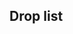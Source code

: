 ==Drop list==
{{Section}}
{{Map/Drops
|regular = true
|no_legend = true
|filter_button = true
|nodes = A,B,C,G,H,M,N,P
|boss = P
|Akagi:P/{S:1.59%  A:1.09%}
|Arare:A/{S:0.26%  A:1.03%  B:1.68%}, B/{S:0.35%  A:0.58%  B:1.33%}, C/{A:0.90%  B:1.28%}, G/{A:0.69%  B:0.80%}, H/{A:0.83%  B:0.95%}, M/{A:1.07%}, N/{A:2.66%}
|Arashio:A/{S:0.64%  A:0.70%  B:0.42%}, B/{S:0.88%  A:1.00%  B:0.89%}, C/{S:0.29%  A:0.70%}, G/{A:0.72%  B:0.57%}, H/{A:0.83%  B:0.80%}, M/{A:1.07%}, N/{A:2.13%}
|Asashio:A/{S:0.96%  A:0.74%}, B/{S:1.04%  A:0.50%}, C/{S:0.59%  A:1.13%  B:0.64%}, G/{A:0.91%  B:1.03%}, H/{A:0.83%  B:0.74%}, M/{A:1.34%}, N/{A:1.60%}
|Ashigara:A/{S:2.91%  A:1.70%}, B/{S:3.75%  A:1.84%}, C/{S:2.80%  A:1.53%}, G/{S:2.85%  A:2.90%}, H/{S:3.15%  A:1.78%}, M/{S:3.31%  A:2.27%}, N/{S:1.74%  A:2.66%}, P/{S:0.31%  A:3.30%  B:7.60%}
|Atago:A/{S:1.68%}, B/{S:1.77%}, C/{S:1.84%}, G/{S:1.76%  A:0.98%}, H/{S:2.20%  A:0.69%}, M/{S:1.84%  A:0.94%}, N/{S:3.48%  A:1.06%}, P/{A:1.59%  B:3.50%}
|Ayanami:A/{S:0.96%  A:0.74%}, B/{S:1.11%  A:0.83%}, C/{S:0.96%  A:0.93%}, G/{S:0.85%  A:1.08%}, H/{S:1.07%  A:0.82%}, M/{S:1.11%  A:0.67%}, N/{S:3.48%  A:0.53%}
|Chikuma:A/{S:1.89%}, B/{S:2.30%}, C/{S:1.89%  A:0.40%}, G/{S:1.95%  A:0.95%}, H/{S:2.09%  A:0.87%}, M/{S:2.32%  A:0.80%}, N/{S:3.48%  A:1.60%}, P/{S:1.52%  A:3.31%  B:3.27%}
|Chitose:A/{S:0.98%  A:0.66%}, B/{S:1.15%  A:1.00%}, C/{S:0.93%  A:0.87%}, G/{S:0.90%  A:0.95%}, H/{S:1.07%  A:0.90%}, M/{S:1.18%  A:0.80%}, N/{S:0.87%  A:1.60%}
|Chiyoda:A/{S:1.01%  A:0.44%}, B/{S:1.02%  A:0.92%}, C/{S:0.95%  A:0.63%}, G/{S:0.91%  A:0.85%}, H/{S:1.10%  A:0.87%}, M/{S:0.99%  A:1.74%}, N/{S:4.35%  A:2.13%}
|Choukai:A/{S:1.94%  A:0.52%}, B/{S:2.40%  A:0.33%}, C/{S:1.82%  A:0.73%}, G/{S:1.76%  A:1.79%}, H/{S:2.02%  A:1.69%}, M/{S:2.51%  A:2.14%}, N/{S:0.87%}, P/{A:1.82%  B:5.39%}
<!--|Fukae:P/{S:0.55%  A:0.29%}-->
|Fusou:C/{S:0.35%}, G/{S:1.66%}, H/{S:1.04%}, M/{S:2.78%}, N/{S:0.87%}, P/{S:4.80%  A:5.79%  B:3.34%}
|Haguro:A/{S:1.90%  A:0.70%}, B/{S:2.12%  A:1.08%}, C/{S:1.93%  A:0.77%}, G/{S:1.76%  A:1.63%}, H/{S:2.27%  A:0.94%}, M/{S:2.03%  A:2.94%}, N/{A:3.19%}, P/{A:1.68%  B:7.14%}
|Haruna:G/{S:0.95%}, H/{S:1.20%}, M/{S:1.04%}, N/{S:0.87%}, P/{S:6.32%  A:5.49%  B:1.67%}
|Hatsukaze:P/{S:4.70%  A:1.52%}
|Hatsuyuki:A/{A:0.78%  B:0.84%}, B/{A:1.00%  B:0.89%}, C/{A:0.67%  B:1.92%}, G/{A:0.59%  B:1.03%}, H/{A:0.80%  B:0.92%}, M/{A:0.94%}, N/{A:1.06%}
|Hiei:G/{S:0.92%}, H/{S:0.87%}, M/{S:1.31%}, N/{S:3.48%}, P/{S:6.04%  A:5.67%  B:1.75%}
|Hiryuu:G/{S:0.55%}, M/{S:0.68%}, P/{S:1.51%  A:1.64%}
|Hiyou:A/{S:0.99%  A:0.59%}, B/{S:1.17%  A:0.67%}, C/{S:0.87%  A:0.83%}, G/{S:0.70%  A:0.85%}, H/{S:1.04%  A:0.96%}, M/{S:1.16%  A:0.94%}, N/{S:0.87%  A:1.06%}, P/{A:1.98%  B:5.78%}
|Hyuuga:G/{S:0.83%}, M/{S:1.24%}, P/{S:3.19%  A:1.60%  B:1.67%}
|I-58:P/{S:1.65%}
|Ise:G/{S:0.77%}, M/{S:0.73%}, P/{S:3.07%  A:1.77%  B:2.13%}
|Isonami:A/{A:0.59%}, B/{A:0.75%}, C/{A:1.03%  B:0.32%}, G/{A:0.91%  B:0.80%}, H/{A:0.77%  B:0.80%}, M/{A:0.80%}, N/{A:0.53%}
|Isuzu:A/{S:1.08%  A:0.66%}, B/{S:1.30%  A:1.08%}, C/{S:0.98%  A:0.67%}, G/{A:0.65%  B:1.15%}, H/{S:0.78%  A:0.92%  B:0.32%}, M/{A:0.80%}
|Jintsuu:A/{S:0.91%  A:1.03%}, B/{S:1.08%  A:1.00%}, C/{S:0.93%  A:0.90%}, G/{A:0.85%  B:1.15%}, H/{A:0.81%  B:0.78%}, M/{A:0.94%}, N/{A:1.60%}
|Junyou:A/{S:0.98%  A:0.70%}, B/{S:1.19%  A:0.75%}, C/{S:0.92%  A:0.90%}, G/{S:0.86%  A:1.11%}, H/{S:1.07%  A:0.76%}, M/{S:1.10%  A:1.20%}, N/{A:1.06%}, P/{A:1.75%  B:6.00%}
|Kaga:A/{S:0.93%}, B/{S:1.13%}, C/{S:0.96%}, G/{S:0.87%}, H/{S:1.14%}, M/{S:1.30%}, P/{S:3.10%  A:1.31%}
|Kagerou:A/{S:0.97%  A:0.78%}, B/{S:1.08%  A:0.92%}, C/{S:1.03%  A:0.80%}, G/{S:0.88%  A:1.24%}, H/{S:1.03%  A:0.78%}, M/{S:1.18%  A:0.80%}, N/{S:1.74%  A:2.13%}
|Kasumi:A/{S:0.25%  A:0.85%  B:0.84%}, B/{S:0.33%  A:1.08%  B:0.44%}, C/{A:0.83%  B:0.96%}, G/{A:1.04%  B:1.15%}, H/{A:0.80%  B:0.91%}, M/{A:0.54%}, N/{A:1.60%}
|Kinugasa:P/{S:4.76%  A:4.94%}
|Kirishima:G/{S:0.93%}, H/{S:1.04%}, M/{S:1.27%}, N/{S:0.87%}, P/{S:5.92%  A:4.88%  B:1.98%}
|Kiso:A/{S:0.91%  A:0.85%}, B/{S:1.32%  A:0.75%}, C/{S:0.96%  A:1.10%}, G/{A:0.88%  B:0.57%}, H/{S:0.97%  A:0.88%}, M/{A:1.07%}, N/{A:0.53%}
|Kitakami:A/{S:0.98%}, B/{S:1.26%}, C/{S:0.91%}, G/{S:0.84%  A:0.26%}, H/{S:1.08%}, M/{S:0.91%  A:0.40%}, N/{S:0.87%}
|Kongou:G/{S:0.82%}, H/{S:0.48%}, M/{S:1.02%}, N/{S:0.87%}, P/{S:5.96%  A:7.35%  B:1.75%}
|Kuroshio:A/{S:0.99%  A:1.14%}, B/{S:1.21%  A:1.08%}, C/{S:0.91%  A:1.03%}, G/{S:0.80%  A:0.69%}, H/{S:0.98%  A:0.87%}, M/{S:1.05%  A:1.34%}, N/{S:0.87%  A:2.13%}
|Maya:A/{S:1.96%  A:0.55%}, B/{S:2.08%  A:0.50%}, C/{S:1.90%  A:0.53%}, G/{S:1.76%  A:1.66%}, H/{S:2.17%  A:1.53%}, M/{S:2.09%  A:2.00%}, N/{S:3.48%  A:1.60%}, P/{A:1.73%  B:5.09%}
|Michishio:A/{S:0.66%  A:0.92%  B:0.42%}, B/{S:0.93%  A:1.08%}, C/{S:0.29%  A:0.97%  B:1.92%}, G/{A:0.81%  B:0.69%}, H/{A:0.72%  B:0.91%}, M/{A:0.94%}, N/{A:1.60%}
|Miyuki:A/{A:0.78%  B:0.84%}, B/{A:1.17%  B:0.44%}, C/{A:1.20%  B:0.32%}, G/{A:0.69%  B:0.92%}, H/{A:0.84%  B:0.89%}, M/{A:0.27%}, N/{A:1.06%}
|Mogami:A/{S:0.92%}, B/{S:0.93%}, C/{S:0.98%  A:0.53%}, G/{S:0.88%  A:0.72%}, H/{S:1.04%  A:0.76%}, M/{S:1.38%  A:1.34%}, N/{S:1.74%  A:1.06%}, P/{A:2.07%  B:3.50%}
|Murakumo:A/{A:0.66%  B:0.84%}, B/{A:0.83%  B:0.44%}, C/{A:0.60%  B:1.28%}, G/{A:0.85%  B:0.69%}, H/{A:0.76%  B:0.86%}, M/{A:0.67%}, N/{A:2.13%}
|Mutsu:G/{S:0.29%}, M/{S:0.46%}, P/{S:1.16%}
|Myoukou:A/{S:1.00%}, B/{S:1.02%}, C/{S:0.94%}, G/{S:0.80%  A:0.39%}, H/{S:1.09%}, M/{S:1.16%  A:0.40%}, N/{S:2.61%}, P/{S:3.04%  A:5.16%  B:3.27%}
|Nachi:A/{S:3.03%  A:1.51%}, B/{S:3.51%  A:1.75%}, C/{S:2.89%  A:1.70%}, G/{S:2.72%  A:2.19%}, H/{S:3.38%  A:1.65%}, M/{S:3.33%  A:1.20%}, N/{S:2.61%  A:3.72%}, P/{S:0.62%  A:3.39%  B:6.16%}
|Nagato:P/{S:0.92%}
|Naka:A/{S:0.95%  A:0.81%}, B/{S:1.32%  A:0.75%}, C/{S:0.90%  A:0.97%}, G/{A:0.81%  B:0.57%}, H/{A:0.70%  B:0.81%}, M/{A:0.67%}, N/{A:1.06%}
|Natori:A/{S:1.04%  A:0.70%}, B/{S:1.02%  A:0.92%}, C/{S:1.00%  A:0.73%}, G/{A:0.81%  B:1.15%}, H/{S:0.23%  A:0.85%  B:0.80%}, M/{A:0.27%}, N/{A:0.53%}
|Ooi:A/{S:0.30%}, B/{S:0.38%}, C/{S:0.65%}, G/{S:0.92%}, H/{S:1.12%}, M/{S:0.90%}, N/{S:1.74%}
|Ooshio:A/{S:0.91%  A:0.78%}, B/{S:1.32%  A:1.25%}, C/{S:0.60%  A:0.80%  B:1.28%}, G/{A:0.62%  B:1.03%}, H/{A:0.87%  B:0.76%}, M/{A:0.80%}, N/{A:1.06%}
|Ryuujou:A/{S:0.97%  A:0.85%}, B/{S:1.23%  A:0.92%}, C/{S:1.00%  A:0.60%}, G/{S:0.92%  A:0.62%}, H/{S:1.08%  A:0.96%}, M/{S:0.99%  A:1.47%}, N/{A:0.53%}, P/{A:1.97%  B:2.66%}
|Shikinami:A/{S:0.97%  A:0.78%}, B/{S:1.13%  A:0.67%}, C/{S:0.94%  A:0.53%}, G/{S:0.57%  A:0.85%  B:0.69%}, H/{S:1.05%  A:0.89%}, M/{S:0.46%  A:0.54%}, N/{A:2.66%}
|Shimakaze:A/{S:0.37%}, B/{S:0.42%}, C/{S:0.69%}, G/{S:0.95%}, H/{S:1.07%}, M/{S:1.19%}, N/{S:1.74%}
|Shiranui:A/{S:1.15%  A:0.78%}, B/{S:1.57%  A:1.00%}, C/{S:1.10%  A:1.17%}, G/{S:1.01%  A:1.34%}, H/{S:1.72%  A:1.09%}, M/{S:1.50%  A:2.27%}, N/{S:1.74%  A:0.53%}
|Shouhou:A/{S:1.82%  A:1.00%}, B/{S:1.92%  A:1.67%}, C/{S:1.77%  A:1.60%}, G/{S:1.60%  A:1.92%}, H/{S:1.77%  A:1.27%}, M/{S:1.82%  A:2.00%}, N/{A:1.06%}, P/{S:0.05%  A:1.90%  B:3.42%}
|Souryuu:A/{S:1.02%}, B/{S:1.04%}, C/{S:0.94%}, G/{S:0.88%}, H/{S:1.10%}, M/{S:1.33%}, N/{S:2.61%}, P/{S:3.18%  A:1.79%}
|Taigei:P/{S:2.99%}
|Takao:A/{S:1.67%}, B/{S:2.12%}, C/{S:1.83%}, G/{S:1.82%  A:0.91%}, H/{S:2.23%  A:0.30%}, M/{S:2.04%  A:0.94%}, N/{S:1.74%  A:1.06%}, P/{A:1.75%  B:3.80%}
|Tama:A/{S:0.96%  A:0.70%}, B/{S:1.11%  A:0.92%}, C/{S:0.94%  A:0.70%}, G/{A:0.78%  B:1.03%}, H/{S:1.00%  A:0.81%}, M/{S:0.11%  A:0.67%}
|Tatsuta:A/{S:1.00%  A:0.74%}, B/{S:1.15%  A:0.67%}, C/{S:0.95%  A:0.70%}, G/{S:0.09%  A:0.85%  B:0.57%}, H/{S:1.19%  A:0.85%}, M/{S:0.11%  A:1.74%}, N/{S:0.87%}
|Tenryuu:A/{S:0.99%  A:0.78%}, B/{S:1.02%  A:0.75%}, C/{S:0.95%  A:1.00%}, G/{S:0.21%  A:0.62%  B:0.34%}, H/{S:0.97%  A:0.87%}, M/{S:0.31%  A:1.07%}, N/{A:0.53%}
|Tone:A/{S:1.96%}, B/{S:2.21%}, C/{S:1.84%}, G/{S:1.74%  A:0.85%}, H/{S:1.99%  A:0.83%}, M/{S:2.44%  A:1.34%}, N/{S:3.48%}, P/{S:1.53%  A:3.26%  B:3.27%}
|Uzuki:P/{S:3.04%}
|Yamashiro:C/{S:0.28%}, G/{S:1.77%}, H/{S:1.30%}, M/{S:2.04%}, N/{S:3.48%}, P/{S:4.53%  A:5.07%  B:3.50%}
|Yukikaze:P/{S:1.58%}
|Yura:A/{S:1.06%  A:0.85%}, B/{S:1.04%  A:1.08%}, C/{S:0.94%  A:0.73%}, G/{A:0.85%  B:0.69%}, H/{S:0.40%  A:0.83%  B:0.59%}, M/{A:1.60%}, N/{A:0.53%}
}}
{{SectionEnd}}